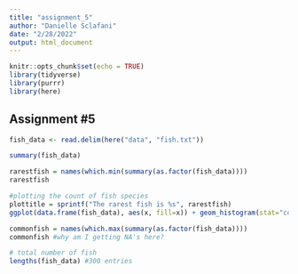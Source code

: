 ```yaml
---
title: "assignment_5"
author: "Danielle Sclafani"
date: "2/28/2022"
output: html_document
---
```


```r
knitr::opts_chunk$set(echo = TRUE)
library(tidyverse)
library(purrr)
library(here)
```


## Assignment #5

```r
fish_data <- read.delim(here("data", "fish.txt"))

summary(fish_data)

rarestfish = names(which.min(summary(as.factor(fish_data))))
rarestfish
```

```r
#plotting the count of fish species
plottitle = sprintf("The rarest fish is %s", rarestfish)
ggplot(data.frame(fish_data), aes(x, fill=x)) + geom_histogram(stat="count")+labs(title = plottitle)
```

```r
commonfish = names(which.max(summary(as.factor(fish_data))))
commonfish #why am I getting NA's here?
```

```r
# total number of fish
lengths(fish_data) #300 entries
```


